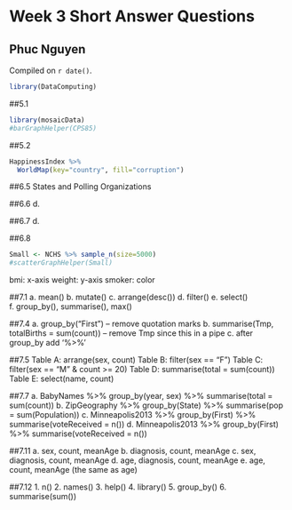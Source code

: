 # Week 3 Short Answer Questions

## Phuc Nguyen

<!-- leave this material as is -->
Compiled on `r date()`.

```r
library(DataComputing)
```
<!-- put your content after this line -->

##5.1
```r
library(mosaicData)
#barGraphHelper(CPS85)
```

##5.2
```r
HappinessIndex %>%
  WorldMap(key="country", fill="corruption")
```

##6.5
States and Polling Organizations

##6.6
d.

##6.7
d.

##6.8
```r
Small <- NCHS %>% sample_n(size=5000)
#scatterGraphHelper(Small)
```

bmi: x-axis
weight: y-axis
smoker: color

##7.1
a. mean()
b. mutate()
c. arrange(desc())
d. filter()
e. select()
f. group_by(), summarise(), max()

##7.4
a. group_by("First") -- remove quotation marks
b. summarise(Tmp, totalBirths = sum(count)) -- remove Tmp since this in a pipe
c. after group_by add '%>%'

##7.5
Table A: arrange(sex, count)
Table B: filter(sex == "F")
Table C: filter(sex == "M" & count >= 20)
Table D: summarise(total = sum(count))
Table E: select(name, count)

##7.7
a. BabyNames %>% group_by(year, sex) %>% summarise(total = sum(count))
b. ZipGeography %>% group_by(State) %>% summarise(pop = sum(Population))
c. Minneapolis2013 %>% group_by(First) %>% summarise(voteReceived = n())
d. Minneapolis2013 %>% group_by(First) %>% summarise(voteReceived = n())

##7.11
a. sex, count, meanAge
b. diagnosis, count, meanAge
c. sex, diagnosis, count, meanAge
d. age, diagnosis, count, meanAge
e. age, count, meanAge (the same as age)

##7.12
1. n()
2. names()
3. help()
4. library()
5. group_by()
6. summarise(sum())

